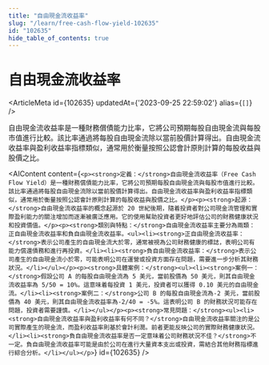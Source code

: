 ```yaml
---
title: "自由現金流收益率"
slug: "/learn/free-cash-flow-yield-102635"
id: "102635"
hide_table_of_contents: true
---
```



# 自由現金流收益率

<ArticleMeta id={102635} updatedAt={'2023-09-25 22:59:02'} alias={`[]`} />
<div className='border-solid border-b border-t-0 my-4 border-[var(--ifm-color-gray-300)]' />

自由現金流收益率是一種財務償債能力比率，它將公司預期每股自由現金流與每股市值進行比較。該比率通過將每股自由現金流除以當前股價計算得出。自由現金流收益率與盈利收益率指標類似，通常用於衡量按照公認會計原則計算的每股收益與股價之比。

<AIContent content={`<p><strong>定義：</strong>自由現金流收益率（Free Cash Flow Yield）是一種財務償債能力比率，它將公司預期每股自由現金流與每股市值進行比較。該比率通過將每股自由現金流除以當前股價計算得出。自由現金流收益率與盈利收益率指標類似，通常用於衡量按照公認會計原則計算的每股收益與股價之比。</p><p><strong>起源：</strong>自由現金流收益率的概念起源於 20 世紀後期，隨着投資者對公司現金流管理和實際盈利能力的關注增加而逐漸被廣泛應用。它的使用幫助投資者更好地評估公司的財務健康狀況和投資價值。</p><p><strong>類別與特點：</strong>自由現金流收益率主要分為兩類：正自由現金流收益率和負自由現金流收益率。<ul><li><strong>正自由現金流收益率：</strong>表示公司產生的自由現金流大於零，通常被視為公司財務健康的標誌，表明公司有能力償還債務和進行再投資。</li><li><strong>負自由現金流收益率：</strong>表示公司產生的自由現金流小於零，可能表明公司在運營或投資方面存在問題，需要進一步分析其財務狀況。</li></ul></p><p><strong>具體案例：</strong><ul><li><strong>案例一：</strong>假設公司 A 的每股自由現金流為 5 美元，當前股價為 50 美元，則其自由現金流收益率為 5/50 = 10%。這意味着每投資 1 美元，投資者可以獲得 0.10 美元的自由現金流。</li><li><strong>案例二：</strong>公司 B 的每股自由現金流為-2 美元，當前股價為 40 美元，則其自由現金流收益率為-2/40 = -5%。這表明公司 B 的財務狀況可能存在問題，投資者需要謹慎。</li></ul></p><p><strong>常見問題：</strong><ul><li><strong>自由現金流收益率與盈利收益率有何不同？</strong>自由現金流收益率關注的是公司實際產生的現金流，而盈利收益率則基於會計利潤。前者更能反映公司的實際財務健康狀況。</li><li><strong>負自由現金流收益率是否一定意味着公司財務狀況不佳？</strong>不一定。負自由現金流收益率可能是由於公司在進行大量資本支出或投資，需結合其他財務指標進行綜合分析。</li></ul></p>`} id={102635} />

